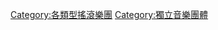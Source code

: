 {{Commons category|Indie rock groups}}

[[Category:各類型搖滾樂團|Category:各類型搖滾樂團]]
[[Category:獨立音樂團體|Category:獨立音樂團體]]